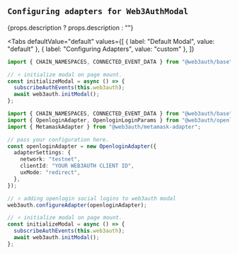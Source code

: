 

## `Configuring adapters for Web3AuthModal`

<span>{props.description ? props.description : ""} </span>

<Tabs
  defaultValue="default"
  values={[
    { label: "Default Modal", value: "default" },
    { label: "Configuring Adapters", value: "custom" },
  ]}
>

<TabItem value="default">

```ts
import { CHAIN_NAMESPACES, CONNECTED_EVENT_DATA } from "@web3auth/base";

// ⭐️ initialize modal on page mount.
const initializeModal = async () => {
  subscribeAuthEvents(this.web3auth);
  await web3auth.initModal();
};
```

</TabItem>

<TabItem value="custom">

```ts
import { CHAIN_NAMESPACES, CONNECTED_EVENT_DATA } from "@web3auth/base";
import { OpenloginAdapter, OpenloginLoginParams } from "@web3auth/openlogin-adapter";
import { MetamaskAdapter } from "@web3auth/metamask-adapter";

// pass your configuration here.
const openloginAdapter = new OpenloginAdapter({
  adapterSettings: {
    network: "testnet",
    clientId: "YOUR WEB3AUTH CLIENT ID",
    uxMode: "redirect",
  },
});

// ⭐️ adding openlogin social logins to web3auth modal
web3auth.configureAdapter(openloginAdapter);

// ⭐️ initialize modal on page mount.
const initializeModal = async () => {
  subscribeAuthEvents(this.web3auth);
  await web3auth.initModal();
};
```

</TabItem>

</Tabs>
<br/>
